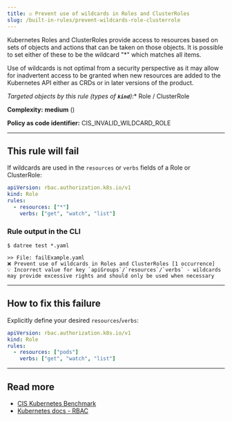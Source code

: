 ```yaml
---
title: ☑️ Prevent use of wildcards in Roles and ClusterRoles
slug: /built-in-rules/prevent-wildcards-role-clusterrole
---
```



Kubernetes Roles and ClusterRoles provide access to resources based on sets of objects and actions that can be taken on those objects. It is possible to set either of these to be the wildcard "*" which matches all items.  

Use of wildcards is not optimal from a security perspective as it may allow for inadvertent access to be granted when new resources are added to the Kubernetes API either as CRDs or in later versions of the product.

*Targeted objects by this rule (types of **`kind`**):** Role / ClusterRole

**Complexity:** **medium** (<Complexity/>)

**Policy as code identifier:** CIS_INVALID_WILDCARD_ROLE

---

## This rule will fail

If wildcards are used in the `resources` or `verbs` fields of a Role or ClusterRole:

```yaml
apiVersion: rbac.authorization.k8s.io/v1
kind: Role
rules:
  - resources: ["*"]
    verbs: ["get", "watch", "list"]
```

### Rule output in the CLI

```terminal
$ datree test *.yaml

>> File: failExample.yaml
❌ Prevent use of wildcards in Roles and ClusterRoles [1 occurrence]
💡 Incorrect value for key `apiGroups`/`resources`/`verbs` - wildcards may provide excessive rights and should only be used when necessary
```

---

## How to fix this failure

Explicitly define your desired `resources`/`verbs`:

```yaml
apiVersion: rbac.authorization.k8s.io/v1
kind: Role
rules:
  - resources: ["pods"]
    verbs: ["get", "watch", "list"]
```

---

## Read more

- [CIS Kubernetes Benchmark](https://www.cisecurity.org/benchmark/kubernetes)
- [Kubernetes docs - RBAC](https://kubernetes.io/docs/reference/access-authn-authz/rbac/#referring-to-resources)
